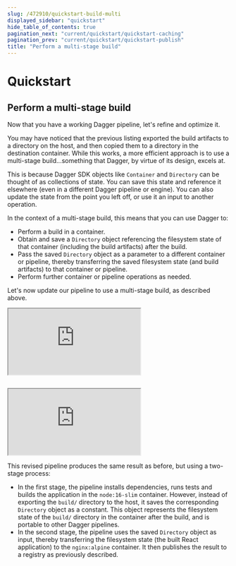 ```yaml
---
slug: /472910/quickstart-build-multi
displayed_sidebar: "quickstart"
hide_table_of_contents: true
pagination_next: "current/quickstart/quickstart-caching"
pagination_prev: "current/quickstart/quickstart-publish"
title: "Perform a multi-stage build"
---
```


# Quickstart


## Perform a multi-stage build

Now that you have a working Dagger pipeline, let's refine and optimize it.

You may have noticed that the previous listing exported the build artifacts to a directory on the host, and then copied them to a directory in the destination container. While this works, a more efficient approach is to use a multi-stage build...something that Dagger, by virtue of its design, excels at.

This is because Dagger SDK objects like `Container` and `Directory` can be thought of as collections of state. You can save this state and reference it elsewhere (even in a different Dagger pipeline or engine). You can also update the state from the point you left off, or use it an input to another operation.

In the context of a multi-stage build, this means that you can use Dagger to:
- Perform a build in a container.
- Obtain and save a `Directory` object referencing the filesystem state of that container (including the build artifacts) after the build.
- Pass the saved `Directory` object as a parameter to a different container or pipeline, thereby transferring the saved filesystem state (and build artifacts) to that container or pipeline.
- Perform further container or pipeline operations as needed.

Let's now update our pipeline to use a multi-stage build, as described above.

<Tabs groupId="language">
<TabItem value="Go">

<iframe class="embed" src="https://play.dagger.cloud/embed/ho4ZF-6naKv"></iframe>

</TabItem>
<TabItem value="Node.js">


```javascript file=snippets/build-multi/index.mjs
```

</TabItem>
<TabItem value="Python">

<iframe class="embed" src="https://play.dagger.cloud/embed/tqaPp2aVr_L"></iframe>

</TabItem>
</Tabs>

This revised pipeline produces the same result as before, but using a two-stage process:

- In the first stage, the pipeline installs dependencies, runs tests and builds the application in the `node:16-slim` container. However, instead of exporting the `build/` directory to the host, it saves the corresponding `Directory` object as a constant. This object represents the filesystem state of the `build/` directory in the container after the build, and is portable to other Dagger pipelines.
- In the second stage, the pipeline uses the saved `Directory` object as input, thereby transferring the filesystem state (the built React application) to the `nginx:alpine` container. It then publishes the result to a registry as previously described.
